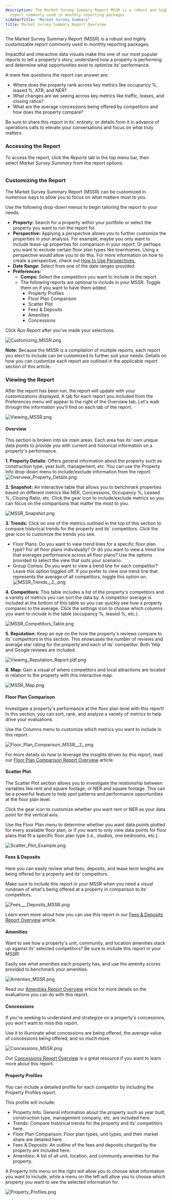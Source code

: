 ```yaml
---
description: The Market Survey Summary Report MSSR is a robust and highly customizable
  report commonly used in monthly reporting packages
sidebarTitle: "Market Survey Summary"
title: Market Survey Summary Report Overview
---
```


The Market Survey Summary Report (MSSR) is a robust and highly customizable report commonly used in monthly reporting packages.


Impactful and interactive data visuals make this one of our most popular reports to tell a property's story, understand how a property is performing and determine what opportunities exist to optimize its' performance. 


A mere few questions the report can answer are:


+ Where does the property rank across key metrics like occupancy %, leased %, ATR, and NER?
+ What changes are we seeing across key metrics like traffic, leases, and closing ratios?
+ What are the average concessions being offered by competitors and how does the property compare?


Be sure to share this report in its' entirety, or details from it in advance of operations calls to elevate your conversations and focus on what truly matters. 


### Accessing the Report


To access the report, click the *Reports* tab in the top menu bar, then select *Market Survey Summary* from the report options. 


<Frame caption="Overview of customizable report options for property and research data.">
  <img src="/images/radix/f387ba8a59f910c38b77fa8364e803d4084856c2.png" alt="" />
</Frame>


### Customizing the Report


The Market Survey Summary Report (MSSR) can be customized in numerous ways to allow you to focus on what matters most to you. 


Use the following drop-down menus to begin tailoring the report to your needs.


* **Property:** Search for a property within your portfolio or select the property you want to run the report for.
* **Perspective:** Applying a perspective allows you to further customize the properties in your analysis. For example, maybe you only want to include lease-up properties for comparison in your report. Or perhaps you want to exclude certain floor plan types like townhomes. Using a perspective would allow you to do this. For more information on how to create a perspective, check out [How to Use Perspectives.](kb://article/zendesk:radix:7313516628749)
* **Date Range:** Select from one of the date ranges provided.
* **Preferences:**
	+ **Comps:** Select the competitors you want to include in the report.
	+ The following reports are optional to include in your MSSR. Toggle them on if you want to have them added.
		- Property Profiles
		- Floor Plan Comparison
		- Scatter Plot
		- Fees & Deposits
		- Amenities
		- Concessions


Click *Run Report* after you've made your selections. 


<Frame caption="Market survey report interface with property selection and preferences menu.">
  <img src="/images/radix/f12a976c3d23df20905f64d619e8fbe0d5cbfde1.png" alt="Customizing_MSSR.png" />
</Frame>


**Note:** Because the MSSR is a compilation of multiple reports, each report you elect to include can be customized to further suit your needs. Details on how you can customize each report are outlined in the applicable report section of this article. 


### Viewing the Report


After the report has been run, the report will update with your customizations displayed. A tab for each report you included from the Preferences menu will appear to the right of the Overview tab. Let's walk through the information you'll find on each tab of the report. 


<Frame caption="Market survey summary for Augustus Apartments, displaying property details and last survey date.">
  <img src="/images/radix/ac3d05828103fd2ac063ad99c9e9b8c1013b12ad.png" alt="Viewing_MSSR.png" />
</Frame>


#### Overview


This section is broken into six main areas. Each area has its' own unique data points to provide you with current and historical information on a property's performance. 


**1. Property Details:** Offers general information about the property such as construction type, year built, management, etc. You can use the Property Info drop-down menu to include/exclude information from the report.![Overview_Property_Details.png](/images/radix/32d8094ed993dcb59912eba735b3eee54e3927c7.png)


**2. Snapshot:** An interactive table that allows you to benchmark properties based on different metrics like NER, Concessions, Occupancy %, Leased %, Closing Ratio, etc. Click the gear icon to include/exclude metrics so you can focus on the comparisons that matter the most to you. 


<Frame caption="Market survey summary displaying apartment metrics and rankings in Scottsdale, AZ.">
  <img src="/images/radix/926c5ac1582ffc4e98f97becbf03a9edc4d95bee.png" alt="MSSR_Snapshot.png" />
</Frame>


**3. Trends:** Click on one of the metrics outlined in the top of this section to compare historical trends for the property and its' competitors. Click the gear icon to customize the trends you see.


* Floor Plans: Do you want to view trend lines for a specific floor plan type? For all floor plans individually? Or do you want to view a trend line that averages performance across all floor plans? Use the options provided to select the view that suits your scenario.
* Group Comps: Do you want to view a trend line for each competitor? Leave this option toggled off. If you prefer to view one trend line that represents the average of all competitors, toggle this option on.![MSSR_Trends__2_.png](/images/radix/63d08262d1e0e969e088939edc1624e80d19265c.png)


**4. Competitors:** This table includes a list of the property's competitors and a variety of metrics you can sort the data by. A competitor average is included at the bottom of this table so you can quickly see how a property compares to the average. Click the settings icon to choose which columns you want to include in the table (occupancy %, leased %, etc.).


<Frame caption="Table displaying competitor apartment data, including occupancy and leasing percentages.">
  <img src="/images/radix/de5cf57dd3878178c234876e775dd78ae41cce5a.png" alt="MSSR_Competitors_Table.png" />
</Frame>


**5. Reputation:** Keep an eye on the how the property's reviews compare to its' competitors in this section. This showcases the number of reviews and average star rating for the property and each of its' competitor. Both Yelp and Google reviews are included.


<Frame caption="Table displaying property names, addresses, and review ratings from Yelp and Google.">
  <img src="/images/radix/70e4f149e6ad4d82392a5e611c2ea1a759f8fa5a.png" alt="Viewing_Reputation_Report.pdf.png" />
</Frame>


**6. Map:** Gain a visual of where competitors and local attractions are located in relation to the property with this interactive map.


<Frame caption="Map displaying locations of various apartments in the Phoenix area.">
  <img src="/images/radix/cf1c12604cd22a8a333c8715b459b003b7aaa0ad.png" alt="MSSR_Map.png" />
</Frame>


#### Floor Plan Comparison


Investigate a property's performance at the floor plan level with this report! In this section, you can sort, rank, and analyze a variety of metrics to help drive your evaluations. 


Use the Columns menu to customize which metrics you want to include in this report. 


<Frame caption="Table displaying floor plan comparison for various properties with key metrics.">
  <img src="/images/radix/9a5004bcc983bea063c83c7047523e40af0b6921.png" alt="Floor_Plan_Comparison_MSSR__2_.png" />
</Frame>


For more details on how to leverage the insights driven by this report, read our [Floor Plan Comparison Report Overview](kb://article/zendesk:radix:15100961400845) article. 


#### Scatter Plot


The Scatter Plot section allows you to investigate the relationship between variables like rent and square footage, or NER and square footage. This can be a powerful feature to help spot patterns and performance opportunities at the floor plan level.


Click the gear icon to customize whether you want rent or NER as your data point for the vertical axis.


Use the Floor Plan menu to determine whether you want data points plotted for every available floor plan, or if you want to only view data points for floor plans that fit a specific floor plan type (i.e., studios, one bedrooms, etc.). 


<Frame caption="Scatter plot displaying rent versus square footage for various apartment complexes.">
  <img src="/images/radix/fa4821e81663f3eee9dd9fbeb761f245a2720af9.png" alt="Scatter_Plot_Example.png" />
</Frame>


#### Fees & Deposits


Here you can easily review what fees, deposits, and lease term lengths are being offered for a property and its' competitors. 


Make sure to include this report in your MSSR when you need a visual rundown of what's being offered at a property in comparison to its' competitors. 


<Frame caption="Table displaying fees and deposits for various apartment complexes.">
  <img src="/images/radix/65467e074a315135b27331c7f030ca8f4b1e3cab.png" alt="Fees___Deposits_MSSR.png" />
</Frame>


Learn even more about how you can use this report in our [Fees & Deposits Report Overview](kb://article/zendesk:radix:15099362927501) article.


#### Amenities


Want to see how a property's unit, community, and location amenities stack up against its' selected competitors? Be sure to include this report in your MSSR! 


Easily see what amenities each property has, and use the amenity scores provided to benchmark your amenities. 


<Frame caption="Amenities comparison table for various apartment complexes, including scores and available features.">
  <img src="/images/radix/43363da3d56a71a1e4ce0b15d0b25bf7138d4513.png" alt="Amenties_MSSR.png" />
</Frame>


Read our [Amenities Report Overview](kb://article/zendesk:radix:15065498878221) article for more details on the evaluations you can do with this report. 


#### Concessions


If you're seeking to understand and strategize on a property's concessions, you won't want to miss this report.


Use it to illuminate what concessions are being offered, the average value of concessions being offered, and so much more. 


<Frame caption="Concessions report for Augustus Apartments with market rent and concession metrics.">
  <img src="/images/radix/ad9d0315aae0e3a519607016f10b5badf25495af.png" alt="Concessions_MSSR.png" />
</Frame>


Our [Concessions Report Overview](kb://article/zendesk:radix:15094162210317) is a great resource if you want to learn more about this report. 


#### Property Profiles


You can include a detailed profile for each competitor by including the Property Profiles report.


This profile will include:


* Property Info: General information about the property such as year built, construction type, management company, etc. are included here.
* Trends: Compare historical trends for the property and its' competitors here.
* Floor Plan Comparison: Floor plan types, unit types, and their market share are detailed here.
* Fees & Deposits: An outline of the fees and deposits charged by the property are included here.
* Amenities: A list of all unit, location, and community amenities for the property.


A Property Info menu on the right will allow you to choose what information you want to include, while a menu on the left will allow you to choose which property you want to see the selected information for. 


<Frame caption="Property profile for Augustus Apartments, displaying key details and contact information.">
  <img src="/images/radix/716255fa6fcd41def1f6bf971690f566f1af2cd4.png" alt="Property_Profiles.png" />
</Frame>
